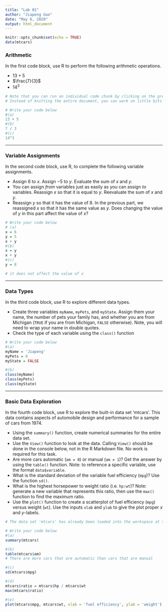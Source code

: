 ```yaml
---
title: "Lab 01"
author: "Jiapeng Guo"
date: "May 6, 2020"
output: html_document
---
```


```r
knitr::opts_chunk$set(echo = TRUE)
data(mtcars)
```

### Arithmetic

In the first code block, use R to perform the following arithmetic operations. 

- $13+5$
- $\frac{7}{3}$
- $14^3$

```r
# Note that you can run an individual code chunk by clicking on the green arrow over here -->
# Instead of knitting the entire document, you can work on little bits of code first!

# Write your code below
#(a)
13 + 5
#(b)
7 / 3
#(c)
14^3

```

***

### Variable Assignments

In the second code block, use R, to complete the following variable assignments.

- Assign $6$ to $x$. Assign $-5$ to $y$. Evaluate the sum of $x$ and $y$.
- You can assign *from* variables just as easily as you can assign *to* variables. Reassign $x$ so that it is equal to $y$. Reevaluate the sum of $x$ and $y$.
- Reassign $y$ so that it has the value of $8$. In the previous part, we reassigned $x$ so that it has the same value as $y$. Does changing the value of $y$ in this part affect the value of $x$? 

```r
# Write your code below
# (a)
x = 6
y = 5
x + y
#(b)
x = y
x + y
#(c)
y = 8

# it does not affect the value of x

```

***

### Data Types

In the third code block, use R to explore different data types.

- Create three variables `myName`, `myPets`, and `myState`. Assign them your name, the number of pets your family has, and whether you are from Michigan (`TRUE` if you are from Michigan, `FALSE` otherwise). Note, you will need to wrap your name in double quotes.
- Check the type of each variable using the `class()` function

```r
# Write your code below
#(a)
myName = 'Jiapeng'
myPets = 0
myState = FALSE

#(b)
class(myName)
class(myPets)
class(myState)
```

***

### Basic Data Exploration

In the fourth code block, use R to explore the built-in data set 'mtcars'. This data contains aspects of automobile design and performance for a sample of cars from 1974.

- Using the `summary()` function, create numerical summaries for the entire data set.
- Use the `View()` function to look at the data. Calling `View()` should be done in the console below, not in the R Markdown file. No work is required for this task.
- Are more cars automatic (`am = 0`) or manual (`am = 1`)? Get the answer by using the `table()` function. Note: to reference a specific variable, use the format `data$variable`.
- What is the standard deviation of the variable fuel efficiency (`mpg`)? Use the function `sd()`.
- What is the highest horsepower to weight ratio (i.e. `hp:wt`)? Note: generate a new variable that represents this ratio, then use the `max()` function to find the maximum ratio.
- Use the `plot()` function to create a scatterplot of fuel efficiency (`mpg`) versus weight (`wt`). Use the inputs `xlab` and `ylab` to give the plot proper $x$ and $y$-labels.


```r
# The data set 'mtcars' has already been loaded into the workspace at the top of the file

# Write your code below
#(a)
summary(mtcars)

#(b)
table(mtcars$am)
# There are more cars that are automatic than cars that are manual

#(c)
sd(mtcars$mpg)

#(d)
mtcars$ratio = mtcars$hp / mtcars$wt
max(mtcars$ratio)

#(e)
plot(mtcars$mpg, mtcars$wt, xlab = 'fuel efficiency', ylab = 'weight')
```

